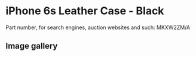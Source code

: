 
# iPhone 6s Leather Case - Black

Part number, for search engines, auction websites and such: MKXW2ZM/A

## Image gallery

<div style={{ width: "768px" }}>
  <GalleryComponent
    images={[
      {
        original: "/everysource/MKXW2.png",
        thumbnail: "/everypreview/MKXW2.png",
      },
      {
        original: "/everysource/MKXW2_AV1_GOLD.png",
        thumbnail: "/everypreview/MKXW2_AV1_GOLD.png",
      },
      {
        original: "/everysource/MKXW2_AV1_SILVER.png",
        thumbnail: "/everypreview/MKXW2_AV1_SILVER.png",
      },
      {
        original: "/everysource/MKXW2_AV1_SPACE_GRAY.png",
        thumbnail: "/everypreview/MKXW2_AV1_SPACE_GRAY.png",
      }
    ]}
  />
</div>